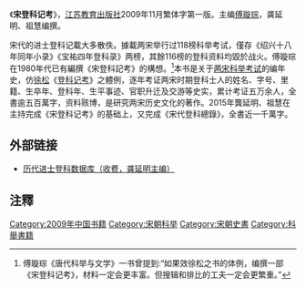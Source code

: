 《'''宋登科记考'''》，[[江苏教育出版社|江苏教育出版社]]2009年11月繁体字第一版。主编[[傅璇琮|傅璇琮]]，龚延明、祖慧编撰。

宋代的进士登科记載大多散佚。據載两宋举行过118榜科举考试，僅存《绍兴十八年同年小录》《宝祐四年登科录》两榜，其餘116榜的登科资料均毀於战火。傅璇琮在1980年代已有編撰《宋登科記考》的構想。<ref>傅璇琮《唐代科举与文学》一书曾提到:“如果效徐松之书的体例，编撰一部《宋登科记考》，材料一定会更丰富。但搜辑和排比的工夫一定会更繁重。”</ref>本书是关于[[两宋|两宋]][[科举考试|科举考试]]的编年史，仿[[徐松|徐松]]《[[登科记考|登科记考]]》之體例，逐年考证两宋时期登科士人的姓名、字号、里籍、生卒年、登科年、生平事迹、官职升迁及交游等史实，累计考证五万余人，全書逾五百萬字，资料赅博，是研究两宋历史文化的著作。2015年龔延明、祖慧在主持完成《宋登科记考》的基础上，又完成《宋代登科總錄》，全書近一千萬字。

==外部链接==
*[http://examination.ancientbooks.cn/docDengke/ 历代进士登科数据库（收费，龚延明主编）] {{Wayback|url=http://examination.ancientbooks.cn/docDengke/ |date=20210710172339 }}

==注釋==
{{reflist}}
[[Category:2009年中国书籍|Category:2009年中国书籍]]
[[Category:宋朝科举|Category:宋朝科举]]
[[Category:宋朝史書|Category:宋朝史書]]
[[Category:科舉書籍|Category:科舉書籍]]